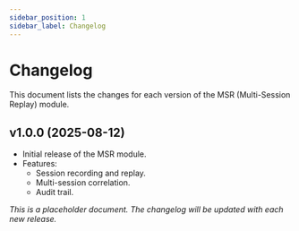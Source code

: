 ```yaml
---
sidebar_position: 1
sidebar_label: Changelog
---
```


# Changelog

This document lists the changes for each version of the MSR (Multi-Session Replay) module.

## v1.0.0 (2025-08-12)

- Initial release of the MSR module.
- Features:
  - Session recording and replay.
  - Multi-session correlation.
  - Audit trail.

*This is a placeholder document. The changelog will be updated with each new release.*
